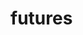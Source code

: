 # futures


<ul className="grid grid-cols-1 md:grid-cols-2 lg:grid-cols-3 xl:grid-cols-4 gap-4 -ml-6">

<ReferenceCard
    title="curve"
    description="Documentation page for the 'curve' command in Python, used to display"
    url="futures/curve"
/>
<ReferenceCard
    title="historical"
    description="This documentation page provides the user with instructions on how to"
    url="futures/historical"
/>
<ReferenceCard
    title="search"
    description="A detailed guide on how to use the search feature in YahooFinance for"
    url="futures/search"
/>
</ul>
